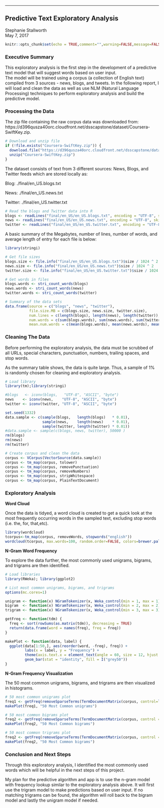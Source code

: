 ---
## **Predictive Text Exploratory Analysis**
Stephanie Stallworth  
May 7, 2017

```{r setup, include=FALSE}
knitr::opts_chunk$set(echo = TRUE,comment="",warning=FALSE,message=FALSE,cache=TRUE)
```

### **Executive Summary**
This exploratory analysis is the first step in the development of a predictive text model that will suggest words based on user input.  
The model will be trained using a corpus (a collection of English text) compiled from 3 sources - news, blogs, and tweets. In the following report, I will load and clean the data as well as use NLM (Natural Language Processing) techniques to perform exploratory analysis and build the predictive model.  

### **Processing the Data**

The zip file containing the raw corpus data was downloaded from:   
https://d396qusza40orc.cloudfront.net/dsscapstone/dataset/Coursera-SwiftKey.zip.


```{r}
# Download and unzip file
if (!file.exists("Coursera-SwiftKey.zip")) {
  download.file("https://d396qusza40orc.cloudfront.net/dsscapstone/dataset/Coursera-SwiftKey.zip")
  unzip("Coursera-SwiftKey.zip")
}
```
The dataset consists of text from 3 different sources: News, Blogs, and Twitter feeds which are stored locally as:

Blog: ./final/en_US.blogs.txt

News: ./final/en_US.news.txt

Twitter: ./final/en_US.twitter.txt
```{r}
# Read the blogs and Twitter data into R
blogs <- readLines("final/en_US/en_US.blogs.txt", encoding = "UTF-8", skipNul = TRUE)
news <- readLines("final/en_US/en_US.news.txt", encoding = "UTF-8", skipNul = TRUE)
twitter <- readLines("final/en_US/en_US.twitter.txt", encoding = "UTF-8", skipNul = TRUE)
```
A basic summary of the Megabytes, number of lines, number of words, and average length of entry for each file is below:      

```{r}
library(stringi)

# Get file sizes
blogs.size <- file.info("final/en_US/en_US.blogs.txt")$size / 1024 ^ 2
news.size <- file.info("final/en_US/en_US.news.txt")$size / 1024 ^ 2
twitter.size <- file.info("final/en_US/en_US.twitter.txt")$size / 1024 ^ 2

# Get words in files
blogs.words <- stri_count_words(blogs)
news.words <- stri_count_words(news)
twitter.words <- stri_count_words(twitter)

# Summary of the data sets
data.frame(source = c("blogs", "news", "twitter"),
           file.size.MB = c(blogs.size, news.size, twitter.size),
           num.lines = c(length(blogs), length(news), length(twitter)),
           num.words = c(sum(blogs.words), sum(news.words), sum(twitter.words)),
           mean.num.words = c(mean(blogs.words), mean(news.words), mean(twitter.words)))
```
### **Cleaning The Data**
Before performing the exploratory analysis, the data must be scrubbed of all URLs, special characters, punctuation, numbers, trailing spaces, and stop words.

As the summary table shows, the data is quite large. Thus, a sample of 1% is randomly chosen for cleaning and exploratory analysis.
```{r}
# Load library
library(tm);library(stringi)

#blogs   <- iconv(blogs,   "UTF-8", "ASCII", "byte")
news    <- iconv(news,    "UTF-8", "ASCII", "byte")
twitter <- iconv(twitter, "UTF-8", "ASCII", "byte")

set.seed(1332)
data.sample <- c(sample(blogs,   length(blogs)   * 0.01),
                 sample(news,    length(news)    * 0.01),
                 sample(twitter, length(twitter) * 0.01))
#data.sample <- sample(c(blogs, news, twitter), 50000 )
rm(blogs)
rm(news)
rm(twitter)

# Create corpus and clean the data
corpus <- VCorpus(VectorSource(data.sample))
corpus <- tm_map(corpus, tolower)
corpus <- tm_map(corpus, removePunctuation)
corpus <- tm_map(corpus, removeNumbers)
corpus <- tm_map(corpus, stripWhitespace)
corpus <- tm_map(corpus, PlainTextDocument)
```


### **Exploratory Analysis**

**Word Cloud**

Once the data is tidyed, a word cloud is created to get a quick look at the most frequently occurring words in the sampled text, excluding stop words (i.e. the, for, that,etc).
```{r}
library(wordcloud)
tcorpus<-tm_map(corpus, removeWords, stopwords("english"))
wordcloud(tcorpus, max.words=100, random.order=FALSE, colors=brewer.pal(8,"Dark2"))
```
**N-Gram Word Frequency**  

To explore the data further, the most commonly used unigrams, bigrams, and trigrams are then identified.
```{r}
# Load libraries
library(RWeka); library(ggplot2)

# List most common unigrams, bigrams, and trigrams
options(mc.cores=1)

unigram <- function(x) NGramTokenizer(x, Weka_control(min = 1, max = 1))
bigram  <- function(x) NGramTokenizer(x, Weka_control(min = 2, max = 2))
trigram <- function(x) NGramTokenizer(x, Weka_control(min = 3, max = 3))

getFreq <- function(tdm) {
  freq <- sort(rowSums(as.matrix(tdm)), decreasing = TRUE)
  return(data.frame(word = names(freq), freq = freq))
}

makePlot <- function(data, label) {
  ggplot(data[1:50,], aes(reorder(word, -freq), freq)) +
         labs(x = label, y = "Frequency") +
         theme(axis.text.x = element_text(angle = 60, size = 12, hjust = 1)) +
         geom_bar(stat = "identity", fill = I("grey50"))
}
```

**N-Gram Frequency Visualization**

The 50 most common unigrams, bigrams, and trigrams are then visualized in histograms.

```{r}
# 50 most common unigrams plot
freq1 <- getFreq(removeSparseTerms(TermDocumentMatrix(corpus, control=list(tokenize = unigram)), 0.99))
makePlot(freq1, "50 Most Common unigrams")
```
```{r}
# 50 most common bigrams plot
freq2 <- getFreq(removeSparseTerms(TermDocumentMatrix(corpus, control = list(tokenize = bigram)), 0.999))
makePlot(freq2, "50 Most Common bigrams")
```

```{r}
# 50 most common trigrams plot
freq2 <- getFreq(removeSparseTerms(TermDocumentMatrix(corpus, control = list(tokenize = trigram)), 0.999))
makePlot(freq2, "50 Most Common bigrams")
```

### **Conclusion and Next Steps**

Through this exploratory analysis, I identified the most commonly used words which will be helpful in the next steps of this project.   

My plan for the predictive algorithm and app is to use the n-gram model with frequency lookup similar to the exploratory analysis above. It will first use the trigram model to make predictions based on user input. If no matching trigrams can be found, the algorithm will roll back to the bigram model and lastly the unigram model if needed.





